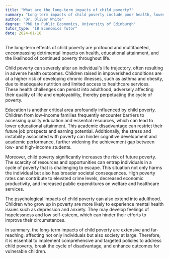 ```yaml
---
title: "What are the long-term impacts of child poverty?"
summary: "Long-term impacts of child poverty include poor health, lower educational attainment, and increased likelihood of future poverty."
author: "Dr. Oliver White"
degree: "PhD in Public Economics, University of Edinburgh"
tutor_type: "IB Economics Tutor"
date: 2024-01-16
---
```


The long-term effects of child poverty are profound and multifaceted, encompassing detrimental impacts on health, educational attainment, and the likelihood of continued poverty throughout life.

Child poverty can severely alter an individual's life trajectory, often resulting in adverse health outcomes. Children raised in impoverished conditions are at a higher risk of developing chronic illnesses, such as asthma and obesity, due to inadequate nutrition and limited access to healthcare services. These health challenges can persist into adulthood, adversely affecting their quality of life and employability, thereby perpetuating the cycle of poverty.

Education is another critical area profoundly influenced by child poverty. Children from low-income families frequently encounter barriers to accessing quality education and essential resources, which can lead to lower educational attainment. This academic disadvantage can restrict their future job prospects and earning potential. Additionally, the stress and instability associated with poverty can hinder cognitive development and academic performance, further widening the achievement gap between low- and high-income students.

Moreover, child poverty significantly increases the risk of future poverty. The scarcity of resources and opportunities can entrap individuals in a cycle of poverty that is challenging to escape. This situation not only harms the individual but also has broader societal consequences. High poverty rates can contribute to elevated crime levels, decreased economic productivity, and increased public expenditures on welfare and healthcare services.

The psychological impacts of child poverty can also extend into adulthood. Children who grow up in poverty are more likely to experience mental health issues such as depression and anxiety. They may develop feelings of hopelessness and low self-esteem, which can hinder their efforts to improve their circumstances.

In summary, the long-term impacts of child poverty are extensive and far-reaching, affecting not only individuals but also society at large. Therefore, it is essential to implement comprehensive and targeted policies to address child poverty, break the cycle of disadvantage, and enhance outcomes for vulnerable children.
    